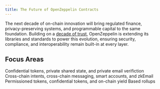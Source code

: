 ```yaml
---
title: The Future of OpenZeppelin Contracts
---
```


The next decade of on-chain innovation will bring regulated finance, privacy-preserving systems, and programmable capital to the same foundation. Building on a [decade of trust](/impact/a-decade-of-openzeppelin-contracts), OpenZeppelin is extending its libraries and standards to power this evolution, ensuring security, compliance, and interoperability remain built-in at every layer.

## Focus Areas

<Cards>
<Card title="Privacy" href="/impact/privacy-at-openzeppelin">
Confidential tokens, private shared state, and private email verifiction
</Card>

<Card title="Chain Abstraction" href="/impact/chain-abstraction-at-openzeppelin">
Cross-chain intents, cross-chain messaging, smart accounts, and zkEmail
</Card>

<Card title="Tokenization & Real World Assets" href="/impact/tokenization-and-real-world-assets-at-openzeppelin">
Permissioned tokens, confidential tokens, and on-chain yield
</Card>

<Card title="Scalability" href="/impact/scalability-at-openzeppelin">
Based rollups
</Card>
</Cards>
